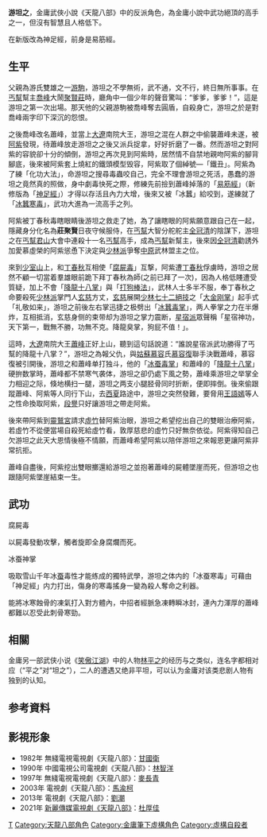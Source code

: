 {{金庸人物
|姓名=游坦之
|称呼=游公子／莊幫主
|別名=
|绰号=铁丑
|小说=[[天龙八部_(小说)|天龙八部]]
|门派=[[聚賢莊|聚賢莊]]少莊主<br>[[丐幫|丐幫]]
|头衔=第七代<ref>《[[天龍八部_(小說)|天龍八部]]》原著中未交待其是第幾代丐幫幫主，但在根據原著改編的2013年版《[[天龍八部_(2013年電視劇)|天龍八部]]》電視劇中設定喬峰為第六代丐幫幫主，據此推断其為第七代丐幫幫主。</ref>幫主
|师父=
|徒弟=
|血缘=[[游驥|游驥]](生父)<br>[[游駒|游駒]](伯父)
|内功=[[神足經|神足經]]<br>[[冰蠶寒毒|冰蠶寒毒]]
|轻功=
|武功=[[腐屍毒|腐屍毒]]<br>[[冰蠶毒掌|冰蠶毒掌]]
|兵器=
}}
'''游坦之'''，金庸武俠小說《天龍八部》中的反派角色，為金庸小說中武功絕頂的高手之一，但沒有智慧且人格低下。

在新版改為神足經，前身是易筋經。

== 生平 ==
父親為游氏雙雄之一[[游駒|游駒]]，游坦之不學無術，武不通，文不行，終日無所事事。在[[丐幫|丐幫]]幫主[[喬峰|喬峰]]大鬧[[聚賢莊|聚賢莊]]時，廳角中一個少年的聲音驚叫：“爹爹，爹爹！”，這是游坦之第一次出場。那天他的父親游駒被喬峰奪去圓盾，自殺身亡，游坦之於是對喬峰兩字印下深沉的怨恨。

之後喬峰改名蕭峰，並當上[[遼|大遼]]南院大王，游坦之混在人群之中偷襲蕭峰未遂，被[[阿紫_(小說角色)|阿紫]]發現，待蕭峰放走游坦之之後又派兵捉拿，好好折磨了一番。然而游坦之對阿紫的容貌卻十分的傾倒，游坦之再次見到阿紫時，居然情不自禁地親吻阿紫的腳背腳底，後來被阿紫套上燒紅的鐵頭模型毁容，阿紫取了個綽號—「鐵丑」。阿紫為了練「化功大法」，命游坦之搜尋毒蟲咬自己，完全不理會游坦之死活，愚蠢的游坦之竟然真的照做，身中劇毒快死之際，修練先前撿到蕭峰掉落的「[[易筋經|易筋經]]」（新修版為「[[神足經|神足經]]」）才得以存活且內力大增，後來又被「冰蠶」給咬到，遂練就了「[[冰蠶寒毒|冰蠶寒毒]]」，武功大進為一流高手之列。

阿紫被丁春秋毒瞎眼睛後游坦之救走了她，為了讓瞎眼的阿紫願意跟自己在一起，隱藏身分化名為'''莊聚賢'''日夜守候服侍，在[[丐幫|丐幫]]大智分舵舵主[[全冠清|全冠清]]的陰謀下，游坦之在[[丐幫|丐幫]][[君山|君山]]大會中連殺十一名[[丐幫|丐幫]]高手，成為[[丐幫|丐幫]]新幫主，後來因[[全冠清|全冠清]]勸誘外加愛慕虛榮的阿紫慫恿下決定與[[少林派|少林派]]爭奪[[中原|中原]]武林盟主之位。

來到[[少室山|少室山]]上，和[[丁春秋|丁春秋]]互相使「[[腐屍毒|腐屍毒]]」互撃，阿紫遭[[丁春秋|丁春秋]]俘虜時，游坦之居然不顧一切當着羣雄眼前跪下拜丁春秋為師(之前已拜了一次)，因為人格低賤遭受質疑，加上不會「[[降龍十八掌|降龍十八掌]]」與「[[打狗棒法|打狗棒法]]」，武林人士多半不服，奉丁春秋之命要殺死[[少林派|少林派]]掌門人[[玄慈|玄慈]]方丈，[[玄慈|玄慈]]展開[[少林七十二絕技|少林七十二絕技]]之「[[金庸筆下武功列表#大金剛掌|大金刚掌]]」起手式「礼敬如来」，游坦之前後左右掌迅捷之极劈出「[[冰蠶毒掌|冰蠶毒掌]]」，两人拳掌之力在半爆炸，互相抵消，玄慈身侧的束带却为游坦之掌力震断，[[星宿派|星宿派]]眾聲稱「星宿神功，天下第一，戰無不勝，功無不克。降龍臭掌，狗屁不值！」。

這時，[[遼|大遼]]南院大王[[蕭峰|蕭峰]]正好上山，聽到這句話說道：“誰說星宿派武功勝得了丐幫的降龍十八掌？”，游坦之為報父仇，與[[姑蘇慕容|姑蘇慕容]]氏[[慕容復|慕容復]]聯手決戰蕭峰，慕容復被引開後，游坦之和蕭峰单打独斗，他的「[[冰蚕毒掌|冰蚕毒掌]]」和蕭峰的「[[降龍十八掌|降龍十八掌]]」硬拚数掌時，蕭峰都不禁寒气袭体，游坦之卻仍處下風之勢，蕭峰乘游坦之举掌全力相迎之际，倏地横扫一腿，游坦之两支小腿胫骨同时折断，便即摔倒。後來偷跟蹤蕭峰、阿紫等人同行下山，去[[西夏|西夏]]路途中，游坦之突然發難，要脅用[[王語嫣|王語嫣]]等人之性命換取阿紫，[[段譽|段譽]]只好讓游坦之帶走阿紫。

後來帶阿紫到[[靈鷲宮|靈鷲宮]]請求[[虛竹|虛竹]]替阿紫治眼，游坦之希望挖出自己的雙眼治療阿紫，若虛竹不從便當場自殺死給虛竹看，敦厚慈悲的虛竹只好無奈依從。阿紫得知自己欠游坦之此天大恩情後極不情願，而蕭峰希望阿紫以陪伴游坦之來報恩更讓阿紫非常抗拒。

蕭峰自盡後，阿紫挖出雙眼擲還給游坦之並抱著蕭峰的屍體墜崖而死，但游坦之也跟隨阿紫墜崖結束一生。

==武功==
;腐屍毒
以屍毒發動攻擊，觸者旋即全身腐爛而死。

;冰蚕神掌
吸取雪山千年冰[[蚕|蚕]]毒性才能练成的獨特武學，游坦之体内的「冰蚕寒毒」可藉由「神足經」内力打出，傷身的寒毒搖身一變為殺人奪命之利器。

能將冰寒蝕骨的凍氣打入對方體內，中招者經脈急凍轉瞬冰封，連內力渾厚的蕭峰都難以忍受此刺骨寒勁。

==相關==
金庸另一部武侠小说《[[笑傲江湖|笑傲江湖]]》中的人物[[林平之|林平之]]的经历与之类似，连名字都相对应（“平之”对“坦之”），二人的遭遇又绝非平坦，可以认为金庸对该类悲剧人物有独到的认知。

{{start box}}
{{s-before|第六代幫主|[[蕭峰|喬峰（蕭峰）]]}}
{{s-title|[[丐幫|丐幫]]<br>第七代幫主||}}
{{s-after|不詳}}
{{end box}}

== 参考資料 ==
{{Reflist}}

==影視形象==
*1982年 無綫電視電視劇《天龍八部》：[[甘國衛|甘國衛]]
*1990年 中國電視公司電視劇《天龍八部》：[[林智洋|林智洋]]
*1997年 無綫電視電視劇《天龍八部》：[[麥長青|麥長青]]
*2003年 電視劇《天龍八部》：[[馬渝柯|馬渝柯]]
*2013年 電視劇《天龍八部》：[[劉潮|劉潮]]
*2021年 [[天龍八部_(2021年電視劇)|新麗傳媒電視劇《天龍八部》]]：[[杜厚佳|杜厚佳]]

{{DEFAULTSORT:You游}}

[[Category:游姓|T]]
[[Category:天龍八部角色|Category:天龍八部角色]]
[[Category:金庸筆下虛構角色|Category:金庸筆下虛構角色]]
[[Category:虛構自殺者|Category:虛構自殺者]]